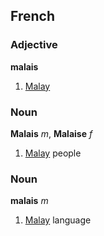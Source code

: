==French==
===Adjective===
'''malais'''

# [[Malay]]

===Noun===
'''Malais''' ''m'', '''Malaise''' ''f''

# [[Malay]] people

===Noun===
'''malais''' ''m''

# [[Malay]] language